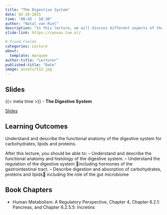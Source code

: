 ```yaml
---
title: "The Digestive System"
date: 02-28-2025
time: "08:45 - 10:30"
author: "Natal van Riel"
description: "In this lecture, we will discuss different aspects of the digestive system, from anatomy to regulation of digestion and absorption of nutrients."
slide-link: https://canvas.tue.nl/

# Fixed Fields
categories: Lecture
about:
  template: marquee
author-title: "Lecturer"
published-title: "Date"
image: assets/512.jpg
---
```


## Slides
::: slide-deck
{{< meta time >}} - **The Digestive System**

::: slides
[Slides]({{< meta slide-link >}})
:::
:::

## Learning Outcomes

::: {.callout-important title="Principal Learning Outcome 3"}
Understand and describe the functional anatomy of the digestive system for carbohydrates, lipids and proteins.
:::

After this lecture, you should be able to:
--  Understand and describe the functional anatomy and histology of the digestive system.
--  Understand the regulation of the digestive system
including hormones of the gastrointestinal tract.
--  Describe digestion and absorption of carbohydrates, proteins and lipids
including the role of the gut microbiome


## Book Chapters

- Human Metabolism: A Regulatory Perspective, Chapter 4, Chapter 6.2.1: Pancreas, and Chapter 6.2.5.5: Incretins
